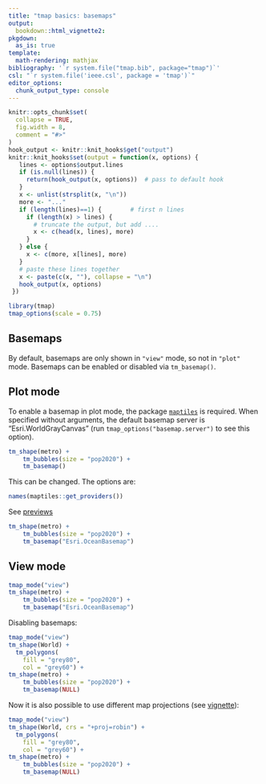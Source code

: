 ```yaml
---
title: "tmap basics: basemaps"
output: 
  bookdown::html_vignette2:
pkgdown:
  as_is: true
template:
  math-rendering: mathjax
bibliography: '`r system.file("tmap.bib", package="tmap")`'
csl: "`r system.file('ieee.csl', package = 'tmap')`"
editor_options: 
  chunk_output_type: console
---
```


```r
knitr::opts_chunk$set(
  collapse = TRUE,
  fig.width = 8,
  comment = "#>"
)
hook_output <- knitr::knit_hooks$get("output")
knitr::knit_hooks$set(output = function(x, options) {
   lines <- options$output.lines
   if (is.null(lines)) {
     return(hook_output(x, options))  # pass to default hook
   }
   x <- unlist(strsplit(x, "\n"))
   more <- "..."
   if (length(lines)==1) {        # first n lines
     if (length(x) > lines) {
       # truncate the output, but add ....
       x <- c(head(x, lines), more)
     }
   } else {
     x <- c(more, x[lines], more)
   }
   # paste these lines together
   x <- paste(c(x, ""), collapse = "\n")
   hook_output(x, options)
 })

```


```r
library(tmap)
tmap_options(scale = 0.75)
```



## Basemaps

By default, basemaps are only shown in `"view"` mode, so not in `"plot"` mode. Basemaps can be enabled or disabled via `tm_basemap()`. 

## Plot mode

To enable a basemap in plot mode, the package [`maptiles`](https://github.com/riatelab/maptiles/) is required. When specified without arguments, the default basemap server is "Esri.WorldGrayCanvas" (run `tmap_options("basemap.server")` to see this option).

```r
tm_shape(metro) +
	tm_bubbles(size = "pop2020") +
	tm_basemap()
```

This can be changed. The options are:

```r
names(maptiles::get_providers())
```

See [previews](https://leaflet-extras.github.io/leaflet-providers/preview/)

```r
tm_shape(metro) +
	tm_bubbles(size = "pop2020") +
	tm_basemap("Esri.OceanBasemap")
```

## View mode


```r
tmap_mode("view")
tm_shape(metro) +
	tm_bubbles(size = "pop2020") +
	tm_basemap("Esri.OceanBasemap")
```


Disabling basemaps:

```r
tmap_mode("view")
tm_shape(World) +
  tm_polygons(
    fill = "grey80", 
    col = "grey60") +
tm_shape(metro) +
	tm_bubbles(size = "pop2020") +
	tm_basemap(NULL)
```

Now it is also possible to use different map projections (see [vignette](https://r-tmap.github.io/tmap/articles/12_foundations_crs)):

```r
tmap_mode("view")
tm_shape(World, crs = "+proj=robin") +
  tm_polygons(
    fill = "grey80", 
    col = "grey60") +
tm_shape(metro) +
	tm_bubbles(size = "pop2020") +
	tm_basemap(NULL)
```

